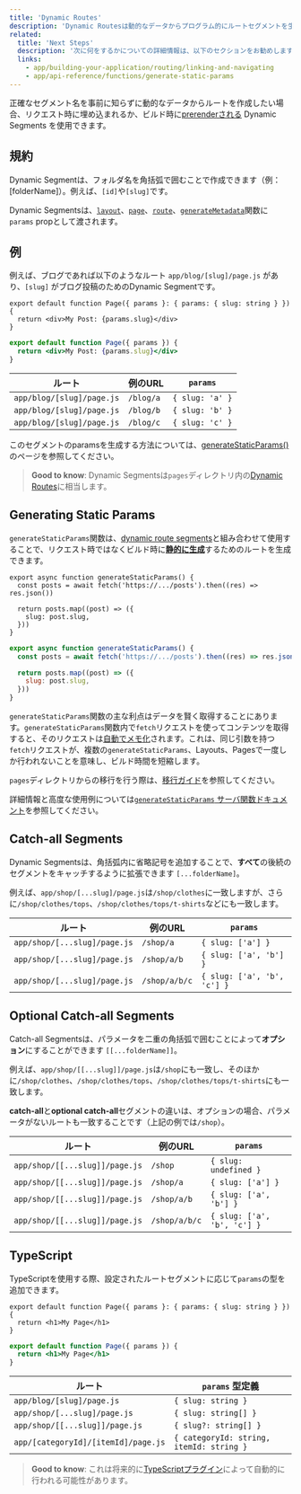 ```yaml
---
title: 'Dynamic Routes'
description: 'Dynamic Routesは動的なデータからプログラム的にルートセグメントを生成するために使用できます。'
related:
  title: 'Next Steps'
  description: '次に何をするかについての詳細情報は、以下のセクションをお勧めします'
  links:
    - app/building-your-application/routing/linking-and-navigating
    - app/api-reference/functions/generate-static-params
---
```


正確なセグメント名を事前に知らずに動的なデータからルートを作成したい場合、リクエスト時に埋め込まれるか、ビルド時に[prerenderされる](#generating-static-params) Dynamic Segments を使用できます。

## 規約

Dynamic Segmentは、フォルダ名を角括弧で囲むことで作成できます（例：[folderName]）。例えば、`[id]`や`[slug]`です。

Dynamic Segmentsは、[`layout`](/docs/app/api-reference/file-conventions/layout)、[`page`](/docs/app/api-reference/file-conventions/page)、[`route`](/docs/app/building-your-application/routing/route-handlers)、[`generateMetadata`](/docs/app/api-reference/functions/generate-metadata#generatemetadata-function)関数に`params` propとして渡されます。

## 例

例えば、ブログであれば以下のようなルート `app/blog/[slug]/page.js` があり、`[slug]` がブログ投稿のためのDynamic Segmentです。

<Tabs>
<TabItem value="tsx" label="TypeScript">

```tsx title="app/blog/[slug]/page.tsx" switcher
export default function Page({ params }: { params: { slug: string } }) {
  return <div>My Post: {params.slug}</div>
}
```
</TabItem>
<TabItem value="jsx" label="JavaScript">

```jsx title="app/blog/[slug]/page.js" switcher
export default function Page({ params }) {
  return <div>My Post: {params.slug}</div>
}
```
</TabItem>
</Tabs>


| ルート                      | 例のURL | `params`        |
| ------------------------- | ---------- | --------------- |
| `app/blog/[slug]/page.js` | `/blog/a`  | `{ slug: 'a' }` |
| `app/blog/[slug]/page.js` | `/blog/b`  | `{ slug: 'b' }` |
| `app/blog/[slug]/page.js` | `/blog/c`  | `{ slug: 'c' }` |

このセグメントのparamsを生成する方法については、[generateStaticParams()](#generating-static-params)のページを参照してください。

> **Good to know**: Dynamic Segmentsは`pages`ディレクトリ内の[Dynamic Routes](/docs/pages/building-your-application/routing/dynamic-routes)に相当します。

## Generating Static Params

`generateStaticParams`関数は、[dynamic route segments](/docs/app/building-your-application/routing/dynamic-routes)と組み合わせて使用することで、リクエスト時ではなくビルド時に[**静的に生成**](/docs/app/building-your-application/rendering/server-components#static-rendering-default)するためのルートを生成できます。

<Tabs>
<TabItem value="tsx" label="TypeScript">

```tsx title="app/blog/[slug]/page.tsx" switcher
export async function generateStaticParams() {
  const posts = await fetch('https://.../posts').then((res) => res.json())

  return posts.map((post) => ({
    slug: post.slug,
  }))
}
```
</TabItem>
<TabItem value="jsx" label="JavaScript">

```jsx title="app/blog/[slug]/page.js" switcher
export async function generateStaticParams() {
  const posts = await fetch('https://.../posts').then((res) => res.json())

  return posts.map((post) => ({
    slug: post.slug,
  }))
}
```
</TabItem>
</Tabs>


`generateStaticParams`関数の主な利点はデータを賢く取得することにあります。`generateStaticParams`関数内で`fetch`リクエストを使ってコンテンツを取得すると、そのリクエストは[自動でメモ化](/docs/app/building-your-application/caching#request-memoization)されます。これは、同じ引数を持つ`fetch`リクエストが、複数の`generateStaticParams`、Layouts、Pagesで一度しか行われないことを意味し、ビルド時間を短縮します。

`pages`ディレクトリからの移行を行う際は、[移行ガイド](/docs/app/building-your-application/upgrading/app-router-migration#dynamic-paths-getstaticpaths)を参照してください。

詳細情報と高度な使用例については[`generateStaticParams` サーバ関数ドキュメント](/docs/app/api-reference/functions/generate-static-params)を参照してください。

## Catch-all Segments

Dynamic Segmentsは、角括弧内に省略記号を追加することで、**すべて**の後続のセグメントをキャッチするように拡張できます `[...folderName]`。

例えば、`app/shop/[...slug]/page.js`は`/shop/clothes`に一致しますが、さらに`/shop/clothes/tops`、`/shop/clothes/tops/t-shirts`などにも一致します。

| ルート                          | 例のURL      | `params`                  |
| ------------------------------ | ------------- | -------------------------- |
| `app/shop/[...slug]/page.js`   | `/shop/a`     | `{ slug: ['a'] }`           |
| `app/shop/[...slug]/page.js`   | `/shop/a/b`   | `{ slug: ['a', 'b'] }`      |
| `app/shop/[...slug]/page.js`   | `/shop/a/b/c` | `{ slug: ['a', 'b', 'c'] }` |

## Optional Catch-all Segments

Catch-all Segmentsは、パラメータを二重の角括弧で囲むことによって**オプション**にすることができます `[[...folderName]]`。

例えば、`app/shop/[[...slug]]/page.js`は`/shop`にも一致し、そのほかに`/shop/clothes`、`/shop/clothes/tops`、`/shop/clothes/tops/t-shirts`にも一致します。

**catch-all**と**optional catch-all**セグメントの違いは、オプションの場合、パラメータがないルートも一致することです（上記の例では`/shop`）。

| ルート                             | 例のURL      | `params`                  |
| ---------------------------------- | ------------- | -------------------------- |
| `app/shop/[[...slug]]/page.js`     | `/shop`       | `{ slug: undefined }`      |
| `app/shop/[[...slug]]/page.js`     | `/shop/a`     | `{ slug: ['a'] }`           |
| `app/shop/[[...slug]]/page.js`     | `/shop/a/b`   | `{ slug: ['a', 'b'] }`      |
| `app/shop/[[...slug]]/page.js`     | `/shop/a/b/c` | `{ slug: ['a', 'b', 'c'] }` |

## TypeScript

TypeScriptを使用する際、設定されたルートセグメントに応じて`params`の型を追加できます。

<Tabs>
<TabItem value="tsx" label="TypeScript">

```tsx title="app/blog/[slug]/page.tsx" switcher
export default function Page({ params }: { params: { slug: string } }) {
  return <h1>My Page</h1>
}
```
</TabItem>
<TabItem value="jsx" label="JavaScript">

```jsx title="app/blog/[slug]/page.js" switcher
export default function Page({ params }) {
  return <h1>My Page</h1>
}
```
</TabItem>
</Tabs>


| ルート                               | `params` 型定義                       |
| ----------------------------------- | ------------------------------------- |
| `app/blog/[slug]/page.js`           | `{ slug: string }`                     |
| `app/shop/[...slug]/page.js`        | `{ slug: string[] }`                   |
| `app/shop/[[...slug]]/page.js`      | `{ slug?: string[] }`                  |
| `app/[categoryId]/[itemId]/page.js` | `{ categoryId: string, itemId: string }` |

> **Good to know**: これは将来的に[TypeScriptプラグイン](/docs/app/building-your-application/configuring/typescript#typescript-plugin)によって自動的に行われる可能性があります。